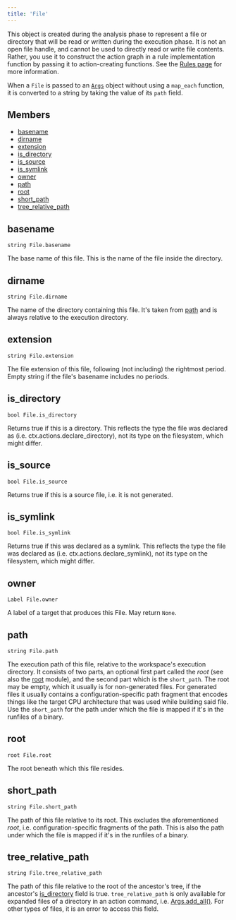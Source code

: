 ```yaml
---
title: 'File'
---
```



This object is created during the analysis phase to represent a file or directory that will be read or written during the execution phase. It is not an open file handle, and cannot be used to directly read or write file contents. Rather, you use it to construct the action graph in a rule implementation function by passing it to action-creating functions. See the [Rules page](https://bazel.build/extending/rules#files) for more information.

When a `File` is passed to an [`Args`](../builtins/Args.mdx) object without using a `map_each` function, it is converted to a string by taking the value of its `path` field.

## Members

* [basename](#basename)
* [dirname](#dirname)
* [extension](#extension)
* [is\_directory](#is_directory)
* [is\_source](#is_source)
* [is\_symlink](#is_symlink)
* [owner](#owner)
* [path](#path)
* [root](#root)
* [short\_path](#short_path)
* [tree\_relative\_path](#tree_relative_path)

## basename

```
string File.basename
```

The base name of this file. This is the name of the file inside the directory.

## dirname

```
string File.dirname
```

The name of the directory containing this file. It's taken from [path](#path) and is always relative to the execution directory.

## extension

```
string File.extension
```

The file extension of this file, following (not including) the rightmost period. Empty string if the file's basename includes no periods.

## is\_directory

```
bool File.is_directory
```

Returns true if this is a directory. This reflects the type the file was declared as (i.e. ctx.actions.declare\_directory), not its type on the filesystem, which might differ.

## is\_source

```
bool File.is_source
```

Returns true if this is a source file, i.e. it is not generated.

## is\_symlink

```
bool File.is_symlink
```

Returns true if this was declared as a symlink. This reflects the type the file was declared as (i.e. ctx.actions.declare\_symlink), not its type on the filesystem, which might differ.

## owner

```
Label File.owner
```

A label of a target that produces this File.
May return `None`.

## path

```
string File.path
```

The execution path of this file, relative to the workspace's execution directory. It consists of two parts, an optional first part called the *root* (see also the [root](../builtins/root.mdx) module), and the second part which is the `short_path`. The root may be empty, which it usually is for non-generated files. For generated files it usually contains a configuration-specific path fragment that encodes things like the target CPU architecture that was used while building said file. Use the `short_path` for the path under which the file is mapped if it's in the runfiles of a binary.

## root

```
root File.root
```

The root beneath which this file resides.

## short\_path

```
string File.short_path
```

The path of this file relative to its root. This excludes the aforementioned *root*, i.e. configuration-specific fragments of the path. This is also the path under which the file is mapped if it's in the runfiles of a binary.

## tree\_relative\_path

```
string File.tree_relative_path
```

The path of this file relative to the root of the ancestor's tree, if the ancestor's [is\_directory](#is_directory) field is true. `tree_relative_path` is only available for expanded files of a directory in an action command, i.e. [Args.add\_all()](../builtins/Args.html#add_all). For other types of files, it is an error to access this field.
